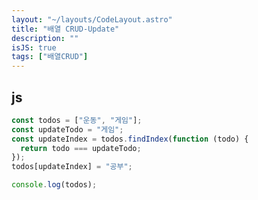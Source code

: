 ```yaml
---
layout: "~/layouts/CodeLayout.astro"
title: "배열 CRUD-Update"
description: ""
isJS: true
tags: ["배열CRUD"]
---
```


## js

```js
const todos = ["운동", "게임"];
const updateTodo = "게임";
const updateIndex = todos.findIndex(function (todo) {
  return todo === updateTodo;
});
todos[updateIndex] = "공부";

console.log(todos);
```
